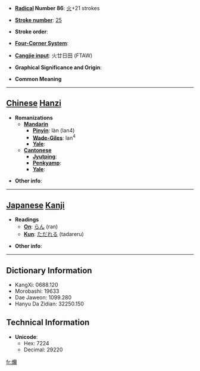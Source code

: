 * '''[[Wiktionary:Chinese radical index| Radical]] Number 86''': [[Wiktionary:Chinese radical index 火|火]]+21 strokes

* '''[[Wiktionary:Chinese total strokes index|Stroke number]]''': [[Wiktionary:Chinese total strokes index 25|25]]

* '''Stroke order''': 

* '''[[Wiktionary:Chinese four corner index|Four-Corner System]]''': 

* '''[[Wiktionary:Chinese Cangjie index|Cangjie input]]''': 火廿日田 (FTAW)

* '''Graphical Significance and Origin''': 

* '''Common Meaning'''

----

== [[Chinese]] [[Hanzi]] ==

* '''Romanizations'''
** '''[[Mandarin]]'''
*** '''[[Pinyin]]''': làn (lan4)
*** '''[[Wade-Giles]]''': lan<sup>4</sup>
*** '''[[Yale]]''': 
** '''[[Cantonese]]'''
*** '''[[Jyutping]]''':
*** '''[[Penkyamp]]''': 
*** '''[[Yale]]''': 

* '''Other info''': 

----

== [[Japanese]] [[Kanji]] ==

* '''Readings'''
** '''[[On]]''': [[らん]] (ran)
** '''[[Kun]]''': [[ただれる]] (tadareru)

* '''Other info''':  

----

== Dictionary Information ==

* KangXi: 0688.120
* Morobashi: 19633
* Dae Jaweon: 1099.280
* Hanyu Da Zidian: 32250.150

== Technical Information ==

* '''Unicode''':
** Hex: 7224
** Decimal: 29220

[[fr:爤]]